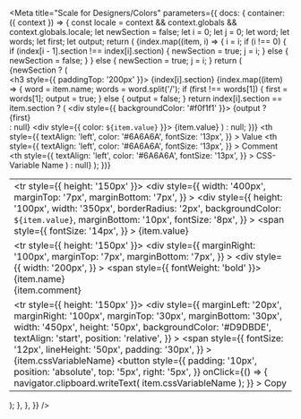

<Meta
  title="Scale for Designers/Colors"
  parameters={{
    docs: {
      container: ({ context }) => {
        const locale = context && context.globals && context.globals.locale;
        let newSection = false;
        let i = 0;
        let j = 0;
        let word;
        let words;
        let first;
        let output;
        return (
          <DocsContainer context={context}>
            <table>
              {index.map((item, i) => {
                i = i;
                if (i !== 0) {
                  if (index[i - 1].section !== index[i].section) {
                    newSection = true;
                    j = i;
                  } else {
                    newSection = false;
                  }
                } else {
                  newSection = true;
                  j = i;
                }
                return (
                  <div>
                    {newSection ? (
                      <thead>
                        <h3 style={{ paddingTop: '200px' }}>
                          {index[i].section}
                        </h3>
                        {index.map((item) => {
                          word = item.name;
                          words = word.split('/');
                          if (first !== words[1]) {
                            first = words[1];
                            output = true;
                          } else {
                            output = false;
                          }
                          return index[i].section == item.section ? (
                            <div style={{ backgroundColor: '#f0f1f1' }}>
                              {output ? <div> {first} </div> : null}
                              <div style={{ color: `${item.value}` }}>
                                {item.value}
                              </div>
                            </div>
                          ) : null;
                        })}
                        <tr>
                          <th
                            style={{
                              textAlign: 'left',
                              color: '#6A6A6A',
                              fontSize: '13px',
                            }}
                          >
                            Value
                          </th>
                          <th
                            style={{
                              textAlign: 'left',
                              color: '#6A6A6A',
                              fontSize: '13px',
                            }}
                          >
                            Comment
                          </th>
                          <th
                            style={{
                              textAlign: 'left',
                              color: '#6A6A6A',
                              fontSize: '13px',
                            }}
                          >
                            CSS-Variable Name
                          </th>
                        </tr>
                      </thead>
                    ) : null}
                    <tbody>
                      <td>
                        <tr style={{ height: '150px' }}>
                          <div
                            style={{
                              width: '400px',
                              marginTop: '7px',
                              marginBottom: '7px',
                            }}
                          >
                            <div
                              style={{
                                height: '100px',
                                width: '350px',
                                borderRadius: '2px',
                                backgroundColor: `${item.value}`,
                                marginBottom: '10px',
                                fontSize: '8px',
                              }}
                            ></div>
                            <span
                              style={{
                                fontSize: '14px',
                              }}
                            >
                              {item.value}
                            </span>
                          </div>
                        </tr>
                      </td>
                      <td>
                        <tr style={{ height: '150px' }}>
                          <div
                            style={{
                              marginRight: '100px',
                              marginTop: '7px',
                              marginBottom: '7px',
                            }}
                          >
                            <div
                              style={{
                                width: '200px',
                              }}
                            >
                              <span style={{ fontWeight: 'bold' }}>
                                {item.name}
                              </span>
                            </div>
                            <div>
                              <span>{item.comment}</span>
                            </div>
                          </div>
                        </tr>
                      </td>
                      <td>
                        <tr style={{ height: '150px' }}>
                          <div
                            style={{
                              marginLeft: '20px',
                              marginRight: '100px',
                              marginTop: '30px',
                              marginBottom: '30px',
                              width: '450px',
                              height: '50px',
                              backgroundColor: '#D9DBDE',
                              textAlign: 'start',
                              position: 'relative',
                            }}
                          >
                            <span
                              style={{
                                fontSize: '12px',
                                lineHeight: '50px',
                                padding: '30px',
                              }}
                            >
                              {item.cssVariableName}
                            </span>
                            <button
                              style={{
                                padding: '10px',
                                position: 'absolute',
                                top: '5px',
                                right: '5px',
                              }}
                              onClick={() => {
                                navigator.clipboard.writeText(
                                  item.cssVariableName
                                );
                              }}
                            >
                              Copy
                            </button>
                          </div>
                        </tr>
                      </td>
                    </tbody>
                  </div>
                );
              })}
            </table>
          </DocsContainer>
        );
      },
    },
  }}
/>
